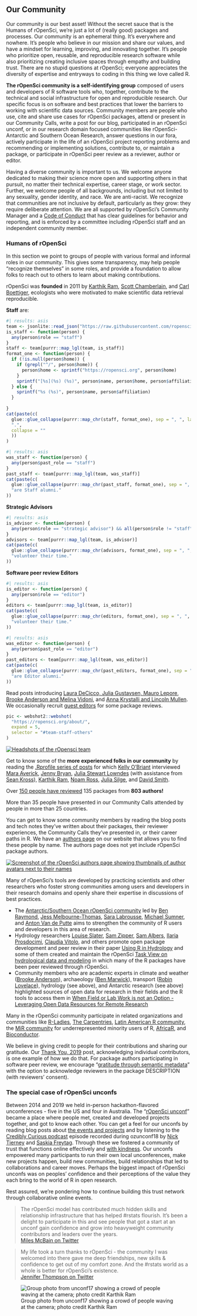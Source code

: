 ## Our Community {#community}


Our community is our best asset! 
Without the secret sauce that is the Humans of rOpenSci, we're just a lot of (really good) packages and processes. 
Our community is an ephemeral thing. 
It's everywhere and nowhere. 
It's people who believe in our mission and share our values, and have a mindset for learning, improving, and innovating together. 
It's people who prioritize open, reusable, and reproducible research software while also prioritizing creating inclusive spaces through empathy and building trust. 
There are no stupid questions at rOpenSci; everyone appreciates the diversity of expertise and entryways to coding in this thing we love called R.

**The rOpenSci community is a self-identifying group** composed of users and developers of R software tools who, together, contribute to the technical and social infrastructure for open and reproducible research. 
Our specific focus is on software and best practices that lower the barriers to working with scientific data sources. 
Community members are people who use, cite and share use cases for rOpenSci packages, 
attend or present in our Community Calls, write a post for our blog, 
participated in an rOpenSci unconf, or in our research domain focused communities like rOpenSci-Antarctic and Southern Ocean Research, 
answer questions in our fora, actively participate in the life of an rOpenSci project reporting problems and recommending or implementing solutions, 
contribute to, or maintain a package, or participate in rOpenSci peer review as a reviewer, 
author or editor.

Having a diverse community is important to us. 
We welcome anyone dedicated to making their science more open and supporting others in that pursuit, 
no matter their technical expertise, career stage, or work sector.
Further, we welcome people of all backgrounds, including but not limited to any sexuality, 
gender identity, and race. We are anti-racist. 
We recognize that communities are not inclusive by default, particularly as they grow: they require deliberate attention. 
We are all supported by rOpenSci's Community Manager and a [Code of Conduct](#conduct) that has clear guidelines for behavior and reporting, and is enforced by a committee including rOpenSci staff and an independent community member.


### Humans of rOpenSci {#humans}

In this section we point to groups of people with various formal and informal roles in our community.
This gives some transparency, may help people "recognize themselves" in some roles, 
and provide a foundation to allow folks to reach out to others to learn about making contributions.

rOpenSci was **founded** in 2011 by [Karthik Ram](https://ropensci.org/author/karthik-ram/), [Scott Chamberlain](https://ropensci.org/author/scott-chamberlain/), 
and [Carl Boettiger](https://ropensci.org/author/carl-boettiger/), 
ecologists who were motivated to make scientific data retrieval reproducible.

**Staff** are:

```r
#| results: asis
team <- jsonlite::read_json("https://raw.githubusercontent.com/ropensci/roweb3/main/data/team/team.json")
is_staff <- function(person) {
  any(person$role == "staff")
}
staff <- team[purrr::map_lgl(team, is_staff)]
format_one <- function(person) {
  if (!is.null(person$home)) {
    if (grepl("^/", person$home)) {
      person$home <- sprintf("https://ropensci.org", person$home)
    }
    sprintf("[%s](%s) (%s)", person$name, person$home, person$affiliation)
  } else {
    sprintf("%s (%s)", person$name, person$affiliation)
  }
  
}
cat(paste(c(
  glue::glue_collapse(purrr::map_chr(staff, format_one), sep = ", ", last = " and "),
  ".",
  collapse = ""
  ))
)
```

```r
#| results: asis
was_staff <- function(person) {
  any(person$past_role == "staff")
}
past_staff <- team[purrr::map_lgl(team, was_staff)]
cat(paste(c(
  glue::glue_collapse(purrr::map_chr(past_staff, format_one), sep = ", ", last = " and  ")),
  "are Staff alumni."
))
```

**Strategic Advisors** 

```r
#| results: asis
is_advisor <- function(person) {
  any(person$role == "strategic advisor") && all(person$role != "staff")
}
advisors <- team[purrr::map_lgl(team, is_advisor)]
cat(paste(c(
  glue::glue_collapse(purrr::map_chr(advisors, format_one), sep = ", ", last = " and ")),
  "volunteer their time."
))
```


**Software peer review Editors** 

```r
#| results: asis
is_editor <- function(person) {
  any(person$role == "editor")
}
editors <- team[purrr::map_lgl(team, is_editor)]
cat(paste(c(
  glue::glue_collapse(purrr::map_chr(editors, format_one), sep = ", ", last = " and  ")),
  "volunteer their time."
))
```

```r
#| results: asis
was_editor <- function(person) {
  any(person$past_role == "editor")
}
past_editors <- team[purrr::map_lgl(team, was_editor)]
cat(paste(c(
  glue::glue_collapse(purrr::map_chr(past_editors, format_one), sep = ", ", last = " and ")),
  "are Editor alumni."
))
```

Read posts introducing [Laura DeCicco, Julia Gustavsen, Mauro Lepore](https://ropensci.org/blog/2020/10/27/editors2020/), 
[Brooke Anderson and Melina Vidoni](https://ropensci.org/blog/2019/01/31/more_editors/), 
and [Anna Krystalli and Lincoln Mullen](https://ropensci.org/blog/2018/06/22/new_editors/).
We occasionally recruit [guest editors](https://devguide.ropensci.org/softwarereviewintro.html#editors-and-reviewers) for some package reviews.

```r
pic <- webshot2::webshot(
  "https://ropensci.org/about/", 
  expand = 5,
  selector = "#team-staff-others"
)
```


[![Headshots of the rOpensci team](webshot.png "Headshots of the rOpensci team")](https://ropensci.org/about/#team)

Get to know some of the **more experienced folks in our community** by reading the 
[.Rprofile series of posts](https://ropensci.org/tags/rprofile/) for which 
[Kelly O'Briant](https://ropensci.org/author/kelly-obriant/) interviewed 
[Mara Averick](https://ropensci.org/blog/2017/11/10/rprofile-mara-averick/), 
[Jenny Bryan](https://ropensci.org/blog/2017/12/08/rprofile-jenny-bryan/), 
[Julia Stewart Lowndes](https://ropensci.org/blog/2018/02/09/rprofile-julia-stewart-lowndes/) 
(with assistance from [Sean Kross](https://ropensci.org/author/sean-kross/)), 
[Karthik Ram](https://ropensci.org/blog/2018/01/12/rprofile-karthik-ram/), 
[Noam Ross](https://ropensci.org/blog/2018/04/13/rprofile-noam-ross/), 
[Julia Silge](https://ropensci.org/blog/2018/06/08/rprofile-julia-silge/), and 
[David Smith](https://ropensci.org/blog/2017/10/13/rprofile-david-smith/).

Over [150 people have reviewed](https://devguide.ropensci.org/softwarereviewintro.html#editors-and-reviewers) 135 packages from **803 authors!**

More than 35 people have presented in our Community Calls attended by people in more than 25 countries. 

You can get to know some community members by reading the blog posts and tech notes they've written about their packages, their reviewer experiences, the Community Calls they've presented in, or their career paths in R. We have an [authors page](https://ropensci.org/author/) on our website that allows you to find these people by name. The authors page does not yet include rOpenSci package authors.

[![Screenshot of the rOpenSci authors page showing thumbnails of author avatars next to their names](images/authors_2020-10.png "Some authors on rOpenSci.org")](https://ropensci.org/authors/)

Many of rOpenSci's tools are developed by practicing scientists and other researchers who foster strong communities among users and developers in their research domains and openly share their expertise in discussions of best practices. 

*   The [Antarctic/Southern Ocean rOpenSci community](https://ropensci.org/blog/2018/11/13/antarctic/) led by [Ben Raymond](https://ropensci.org/author/ben-raymond/), 
[Jess Melbourne-Thomas](https://en.wikipedia.org/wiki/Jessica_Melbourne-Thomas), 
[Sara Labrousse](https://web.whoi.edu/jenouvrier/people/sara-labrousse-2017-present/), 
[Michael Sumner](https://ropensci.org/author/michael-sumner/), and 
[Anton Van de Putte](https://ropensci.org/author/anton-van-de-putte/) aims to strengthen the community of R users and developers in this area of research.
*   Hydrology researchers [Louise Slater](https://ropensci.org/author/louise-slater/), 
[Sam Zipper](https://ropensci.org/author/sam-zipper/),
[Sam Albers](https://ropensci.org/author/sam-albers/), 
[Ilaria Prosdocimi](https://ropensci.org/author/ilaria-prosdocimi/), 
[Claudia Vitolo](https://ropensci.org/author/claudia-vitolo/), and others promote open package development and peer review in their paper 
[Using R in Hydrology](https://doi.org/10.5194/hess-23-2939-2019) and some of them created and maintain the rOpenSci 
[Task View on hydrological data and modeling](https://github.com/ropensci/Hydrology/blob/master/README.md) in which many of the R packages have been peer reviewed through rOpenSci. 
*   Community members who are academic experts in climate and weather ([Brooke Anderson](https://ropensci.org/author/brooke-anderson/)), 
archaeology ([Ben Marwick](https://ropensci.org/author/ben-marwick/)),
transport ([Robin Lovelace](https://ropensci.org/author/robin-lovelace/)), 
hydrology (see above), 
and Antarctic research (see above) highlighted sources of open data for research in their fields and the R tools to access them in [When Field or Lab Work is not an Option - Leveraging Open Data Resources for Remote Research](https://ropensci.org/blog/2020/05/19/covid-19-open-data/)

Many in the rOpenSci community participate in related organizations and communities like
[R-Ladies](https://rladies.org/), 
[The Carpentries](https://carpentries.org/), 
[Latin American R community](https://www.r-consortium.org/blog/2020/07/07/latin-american-communities-and-organizations-at-user2020), 
the [MiR community](https://medium.com/@doritolay/introducing-mir-a-community-for-underrepresented-users-of-r-7560def7d861) for underrepresented minority users of R, 
[AfricaR](https://africa-r.org/), 
and [Bioconductor](https://www.bioconductor.org/).

We believe in giving credit to people for their contributions and sharing our gratitude. 
Our [Thank You, 2019](https://ropensci.org/blog/2019/12/23/thankyou/) post, 
acknowledging individual contributors, is one example of how we do that. 
For package authors participating in software peer review, 
we encourage "[gratitude through semantic metadata](https://ropensci.org/blog/2018/03/16/thanking-reviewers-in-metadata/)" with the option to acknowledge reviewers in the package DESCRIPTION (with reviewers' consent).  

<!--
Try [https://allcontributors.org/](https://allcontributors.org/) used by [Stats Peer Review book: Contributors](https://ropenscilabs.github.io/statistical-software-peer-review/index.html#contributors), recommended by Mark Padgham. "Recognize All Contributors. Including those that don't push code". 
-->



### The special case of rOpenSci unconfs {#unconfs}

Between 2014 and 2019 we held in-person hackathon-flavored unconferences - five in the US and four in Australia. 
The "[rOpenSci unconf](https://ropensci.org/blog/2017/06/02/unconf2017/)" became a place where people met, created and developed projects together, and got to know each other. 
You can get a feel for our unconfs by reading blog posts about [the events and projects](https://ropensci.org/tags/unconf/) and by listening to the [Credibly Curious podcast](https://soundcloud.com/crediblycurious/episode-6-oz-unconf) episode recorded during ozunconf18 by [Nick Tierney](https://ropensci.org/author/nicholas-tierney/) and [Saskia Freytag](https://twitter.com/trashystats).
Through these we fostered a community of trust that functions online effectively and [with kindness](https://blogs.scientificamerican.com/observations/open-software-means-kinder-science/). 
Our unconfs empowered many participants to run their own local unconferences, make new projects happen, build new communities, build relationships that led to collaborations and career moves.
Perhaps the biggest impact of rOpenSci unconfs was on peoples' confidence and their perceptions of the value they each bring to the world of R in open research.

Rest assured, we're pondering how to continue building this trust network through collaborative online events.

> The rOpenSci model has contributed much hidden skills and relationship infrastructure that has helped #rstats flourish. 
> It's been a delight to participate in this and see people that got a start at an unconf gain confidence and grow into heavyweight community contributors and leaders over the years.
> <br>
> [Miles McBain on Twitter](https://twitter.com/MilesMcBain/status/1232458838307065858)

> My life took a turn thanks to rOpenSci - the community I was welcomed into there gave me deep friendships, new skills & confidence to get out of my comfort zone. 
> And the #rstats world as a whole is better for rOpenSci's existence.
> <br>
> [Jennifer Thompson on Twitter](https://twitter.com/jent103/status/1232460524031545344)

![Group photo from unconf17 showing a crowd of people waving at the camera; photo credit Karthik Ram](images/unconf17_wide.jpg "Group photo from unconf17; photo credit Karthik Ram")
